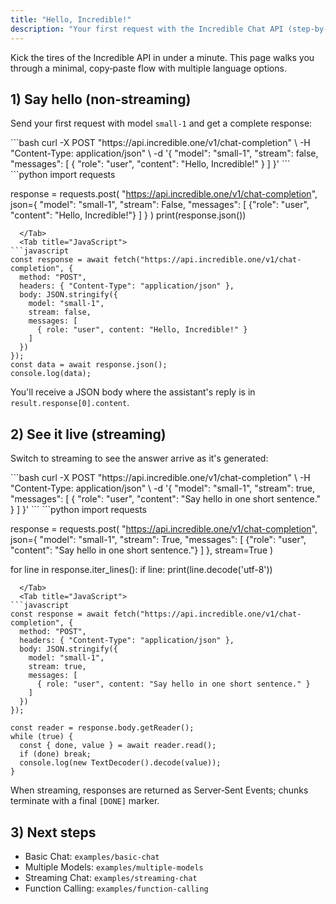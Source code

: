 ```yaml
---
title: "Hello, Incredible!"
description: "Your first request with the Incredible Chat API (step‑by‑step)"
---
```


Kick the tires of the Incredible API in under a minute. This page walks you through a minimal, copy‑paste flow with multiple language options.

## 1) Say hello (non‑streaming)

Send your first request with model `small-1` and get a complete response:

<Tabs>
  <Tab title="cURL">
```bash
curl -X POST "https://api.incredible.one/v1/chat-completion" \
  -H "Content-Type: application/json" \
  -d '{
    "model": "small-1",
    "stream": false,
    "messages": [
      { "role": "user", "content": "Hello, Incredible!" }
    ]
  }'
```
  </Tab>
  <Tab title="Python">
```python
import requests

response = requests.post(
    "https://api.incredible.one/v1/chat-completion",
    json={
        "model": "small-1",
        "stream": False,
        "messages": [
            {"role": "user", "content": "Hello, Incredible!"}
        ]
    }
)
print(response.json())
```
  </Tab>
  <Tab title="JavaScript">
```javascript
const response = await fetch("https://api.incredible.one/v1/chat-completion", {
  method: "POST",
  headers: { "Content-Type": "application/json" },
  body: JSON.stringify({
    model: "small-1",
    stream: false,
    messages: [
      { role: "user", content: "Hello, Incredible!" }
    ]
  })
});
const data = await response.json();
console.log(data);
```
  </Tab>
</Tabs>

You'll receive a JSON body where the assistant's reply is in `result.response[0].content`.

## 2) See it live (streaming)

Switch to streaming to see the answer arrive as it's generated:

<Tabs>
  <Tab title="cURL">
```bash
curl -X POST "https://api.incredible.one/v1/chat-completion" \
  -H "Content-Type: application/json" \
  -d '{
    "model": "small-1",
    "stream": true,
    "messages": [
      { "role": "user", "content": "Say hello in one short sentence." }
    ]
  }'
```
  </Tab>
  <Tab title="Python">
```python
import requests

response = requests.post(
    "https://api.incredible.one/v1/chat-completion",
    json={
        "model": "small-1",
        "stream": True,
        "messages": [
            {"role": "user", "content": "Say hello in one short sentence."}
        ]
    },
    stream=True
)

for line in response.iter_lines():
    if line:
        print(line.decode('utf-8'))
```
  </Tab>
  <Tab title="JavaScript">
```javascript
const response = await fetch("https://api.incredible.one/v1/chat-completion", {
  method: "POST",
  headers: { "Content-Type": "application/json" },
  body: JSON.stringify({
    model: "small-1",
    stream: true,
    messages: [
      { role: "user", content: "Say hello in one short sentence." }
    ]
  })
});

const reader = response.body.getReader();
while (true) {
  const { done, value } = await reader.read();
  if (done) break;
  console.log(new TextDecoder().decode(value));
}
```
  </Tab>
</Tabs>

When streaming, responses are returned as Server‑Sent Events; chunks terminate with a final `[DONE]` marker.

## 3) Next steps

- Basic Chat: `examples/basic-chat`
- Multiple Models: `examples/multiple-models`
- Streaming Chat: `examples/streaming-chat`
- Function Calling: `examples/function-calling`


